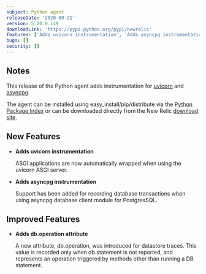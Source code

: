 ```yaml
---
subject: Python agent
releaseDate: '2020-09-21'
version: 5.20.0.149
downloadLink: 'https://pypi.python.org/pypi/newrelic'
features: ['Adds uvicorn instrumentation', 'Adds asyncpg instrumentation', 'Adds db.operation attribute']
bugs: []
security: []
---
```


## Notes

This release of the Python agent adds instrumentation for [uvicorn](https://www.uvicorn.org/) and [asyncpg](https://pypi.org/project/asyncpg/).

The agent can be installed using easy_install/pip/distribute via the [Python Package Index](https://pypi.python.org/pypi/newrelic) or can be downloaded directly from the New Relic [download site](http://download.newrelic.com/python_agent/release).

## New Features

* **Adds uvicorn instrumentation**

  ASGI applications are now automatically wrapped when using the uvicorn ASGI server.
* **Adds asyncpg instrumentation**

  Support has been added for recording database transactions when using asyncpg database client module for PostgresSQL.

## Improved Features

* **Adds db.operation attribute**

  A new attribute, db.operation, was introduced for datastore traces. This value is recorded only when db.statement is not reported, and represents an operation triggered by methods other than running a DB statement.
